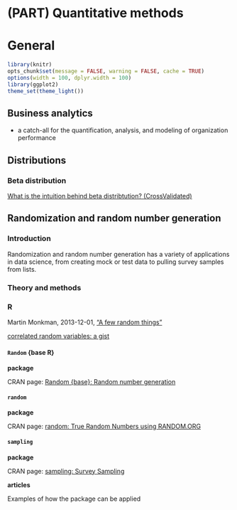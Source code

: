 # (PART) Quantitative methods {-} 


# General {#quantitativemethods1}

```r
library(knitr)
opts_chunk$set(message = FALSE, warning = FALSE, cache = TRUE)
options(width = 100, dplyr.width = 100)
library(ggplot2)
theme_set(theme_light())
```


## Business analytics 

* a catch-all for the quantification, analysis, and modeling of organization performance



## Distributions

### Beta distribution

[What is the intuition behind beta distribtution? (CrossValidated)](http://stats.stackexchange.com/questions/47771/what-is-the-intuition-behind-beta-distribution)



## Randomization and random number generation


### Introduction

Randomization and random number generation has a variety of applications in data science, from creating mock or test data to pulling survey samples from lists.


### Theory and methods



### R

Martin Monkman, 2013-12-01, ["A few random things"](http://bayesball.blogspot.ca/2013/12/a-few-random-things.html)

[correlated random variables: a gist](https://gist.github.com/MonkmanMH/a8b58f9cb140d702139b75467806c6d1)


#### `Random` {base R}

**package**

CRAN page: [Random {base}: Random number generation](http://stat.ethz.ch/R-manual/R-devel/library/base/html/Random.html)



#### `random`

**package**

CRAN page: [random: True Random Numbers using RANDOM.ORG](https://cran.r-project.org/web/packages/random/)


#### `sampling`

**package**

CRAN page: [sampling: Survey Sampling](https://cran.r-project.org/web/packages/sampling/index.html)

**articles**

Examples of how the package can be applied


